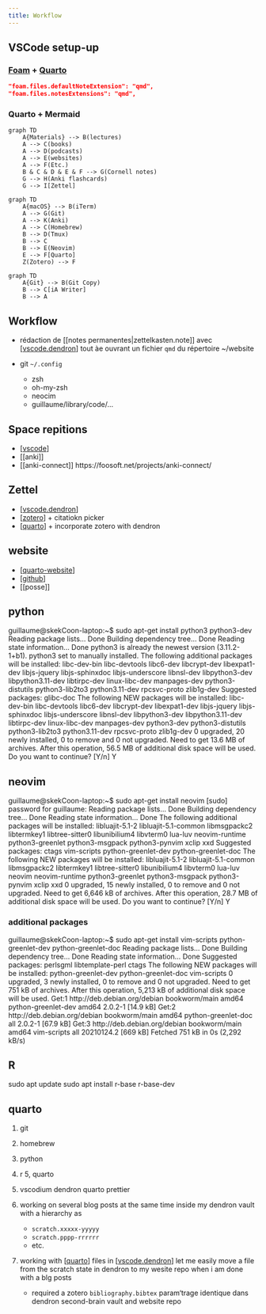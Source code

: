 ```yaml
---
title: Workflow
---
```


## VSCode setup-up

### [Foam](foam.qmd) + [Quarto](quarto.md)

```json
"foam.files.defaultNoteExtension": "qmd",
"foam.files.notesExtensions": "qmd",
```

### Quarto + Mermaid

```mermaid
graph TD
    A{Materials} --> B(lectures)
    A --> C(books)
    A --> D(podcasts)
    A --> E(websites)
    A --> F(Etc.)
    B & C & D & E & F --> G(Cornell notes)
    G --> H(Anki flashcards)
    G --> I[Zettel]
```

```mermaid
graph TD
    A{macOS} --> B(iTerm)
    A --> G(Git)
    A --> K(Anki)
    A --> C(Homebrew)
    B --> D(Tmux)
    B --> C
    B --> E(Neovim)
    E --> F[Quarto]
    Z(Zotero) --> F
```

```mermaid
graph TD
    A{Git} --> B(Git Copy)
    B --> C[iA Writer]
    B --> A
```

## Workflow

- rédaction de [[notes permanentes|zettelkasten.note]] avec [[vscode.dendron]] tout àe ouvrant un fichier `qmd` du répertoire ~/website

- git `~/.config`
  - zsh
  - oh-my-zsh
  - neocim
  - guillaume/library/code/...

## Space repitions

- [[vscode]]
- [[anki]]
- [[anki-connect]] https://foosoft.net/projects/anki-connect/

## Zettel

- [[vscode.dendron]]
- [[zotero]] + citatiokn picker
- [[quarto]] + incorporate zotero with dendron

## website

- [[quarto-website]]
- [[github]]
- [[posse]]

## python

guillaume@skekCoon-laptop:~$ sudo apt-get install python3 python3-dev
Reading package lists... Done
Building dependency tree... Done
Reading state information... Done
python3 is already the newest version (3.11.2-1+b1).
python3 set to manually installed.
The following additional packages will be installed:
libc-dev-bin libc-devtools libc6-dev libcrypt-dev libexpat1-dev libjs-jquery libjs-sphinxdoc libjs-underscore
libnsl-dev libpython3-dev libpython3.11-dev libtirpc-dev linux-libc-dev manpages-dev python3-distutils python3-lib2to3
python3.11-dev rpcsvc-proto zlib1g-dev
Suggested packages:
glibc-doc
The following NEW packages will be installed:
libc-dev-bin libc-devtools libc6-dev libcrypt-dev libexpat1-dev libjs-jquery libjs-sphinxdoc libjs-underscore
libnsl-dev libpython3-dev libpython3.11-dev libtirpc-dev linux-libc-dev manpages-dev python3-dev python3-distutils
python3-lib2to3 python3.11-dev rpcsvc-proto zlib1g-dev
0 upgraded, 20 newly installed, 0 to remove and 0 not upgraded.
Need to get 13.6 MB of archives.
After this operation, 56.5 MB of additional disk space will be used.
Do you want to continue? [Y/n] Y

## neovim

guillaume@skekCoon-laptop:~$ sudo apt-get install neovim
[sudo] password for guillaume:
Reading package lists... Done
Building dependency tree... Done
Reading state information... Done
The following additional packages will be installed:
libluajit-5.1-2 libluajit-5.1-common libmsgpackc2 libtermkey1 libtree-sitter0 libunibilium4 libvterm0 lua-luv
neovim-runtime python3-greenlet python3-msgpack python3-pynvim xclip xxd
Suggested packages:
ctags vim-scripts python-greenlet-dev python-greenlet-doc
The following NEW packages will be installed:
libluajit-5.1-2 libluajit-5.1-common libmsgpackc2 libtermkey1 libtree-sitter0 libunibilium4 libvterm0 lua-luv neovim
neovim-runtime python3-greenlet python3-msgpack python3-pynvim xclip xxd
0 upgraded, 15 newly installed, 0 to remove and 0 not upgraded.
Need to get 6,646 kB of archives.
After this operation, 28.7 MB of additional disk space will be used.
Do you want to continue? [Y/n] Y

### additional packages

guillaume@skekCoon-laptop:~$ sudo apt-get install vim-scripts python-greenlet-dev python-greenlet-doc
Reading package lists... Done
Building dependency tree... Done
Reading state information... Done
Suggested packages:
perlsgml libtemplate-perl ctags
The following NEW packages will be installed:
python-greenlet-dev python-greenlet-doc vim-scripts
0 upgraded, 3 newly installed, 0 to remove and 0 not upgraded.
Need to get 751 kB of archives.
After this operation, 5,213 kB of additional disk space will be used.
Get:1 http://deb.debian.org/debian bookworm/main amd64 python-greenlet-dev amd64 2.0.2-1 [14.9 kB]
Get:2 http://deb.debian.org/debian bookworm/main amd64 python-greenlet-doc all 2.0.2-1 [67.9 kB]
Get:3 http://deb.debian.org/debian bookworm/main amd64 vim-scripts all 20210124.2 [669 kB]
Fetched 751 kB in 0s (2,292 kB/s)

## R

sudo apt update
sudo apt install r-base r-base-dev

## quarto

1. git
2. homebrew
3. python
4. r
   5, quarto
5. vscodium
   dendron
   quarto
   prettier

6. working on several blog posts at the same time inside my dendron vault with a hierarchy as
   - `scratch.xxxxx-yyyyy`
   - `scratch.pppp-rrrrrr`
   - etc.
7. working with [[quarto]] files in [[vscode.dendron]] let me easily move a file from the scratch state in dendron to my wesite repo when i am done with a blg posts
   - required a zotero `bibliography.bibtex` param‘trage identique dans dendron second-brain vault and website repo

[//begin]: # "Autogenerated link references for markdown compatibility"
[vscode.dendron]: vscode.dendron.md "📑 Dendron"
[vscode]: vscode.md "VSCode"
[zotero]: zotero.md "Zotero"
[quarto]: quarto.md "Quarto"
[quarto-website]: quarto-website.md "Quarto website"
[github]: github.md "GitHub"
[//end]: # "Autogenerated link references"
